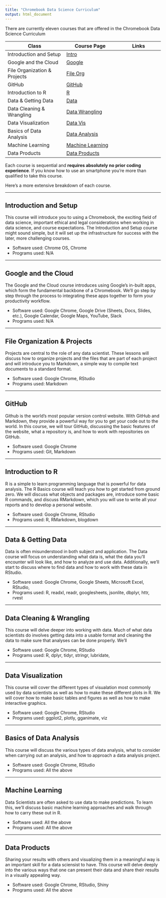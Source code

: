 ```yaml
---
title: "Chromebook Data Science Curriculum"
output: html_document
---
```


There are currently eleven courses that are offered in the Chromebook Data Science Curriculum

Class | Course Page | Links
---------------------|-------------------|----------------
Introduction and Setup | [Intro](#introduction-and-setup) | 
Google and the Cloud | [Google](#google-and-the-cloud) |
File Organization & Projects | [File Org](#file-organization-&-projects) |
GitHub | [GitHub](#GitHub) | 
Introduction to R | [R ](#introduction-to-r) |
Data & Getting Data | [Data](#data-&-getting-data) |
Data Cleaning & Wrangling | [Data Wrangling](#data-cleaning-&-wrangling) |
Data Visualization | [Data Vis](#data-vis) |
Basics of Data Analysis | [Data Analysis](#data-analysis) |
Machine Learning | [Machine Learning](#machine-learning) |
Data Products | [Data Products](#data-products) |

Each course is sequential and **requires absolutely no prior coding experience**. If you know how to use an smartphone you're more than qualified to take this course.

Here's a more extensive breakdown of each course.

-----

## Introduction and Setup
This course will introduce you to using a Chromebook, the exciting field of data science, important ethical and legal considerations when working in data science, and course expectations. The Introduction and Setup course might sound simple, but it will set up the infrastructure for success with the later, more challenging courses.

* Software used: Chrome OS, Chrome
* Programs used: N/A

-----

## Google and the Cloud
The Google and the Cloud course introduces using Google's in-built apps, which form the fundamental backbone of a Chromebook. We'll go step by step through the process to integrating these apps together to form your productivity workflow.

* Software used: Google Chrome, Google Drive (Sheets, Docs, Slides, etc.), Google Calendar, Google Maps, YouTube, Slack  
* Programs used: N/A

-----

## File Organization & Projects
Projects are central to the role of any data scientist. These lessons will discuss how to organize projects and the files that are part of each project and will introduce you to Markdown, a simple way to compile text documents to a standard format.

* Software used: Google Chrome, RStudio
* Programs used: Markdown

-----


## GitHub 
Github is the world's most popular version control website. With GitHub and Markdown, they provide a powerful way for you to get your code out to the world. In this course, we will tour GitHub, discussing the basic features of the website, what a repository is, and how to work with repositories on GitHub.

* Software used: Google Chrome
* Programs used: Git, Markdown

-----

## Introduction to R
R is a simple to learn programming language that is powerful for data analysis. The R Basics course will teach you how to get started from ground zero. We will discuss what objects and packages are, introduce some basic R commands, and discuss RMarkdown, which you will use to write all your reports and to develop a personal website. 

* Software used: Google Chrome, RStudio 
* Programs used: R, RMarkdown, blogdown

-----

## Data & Getting Data 
Data is often misunderstood in both subject and application. The Data course will focus on understanding what data is, what the data you'll encounter will look like, and how to analyze and use data. Additionally, we'll start to discuss where to find data and how to work with these data in RStudio.

* Software used: Google Chrome, Google Sheets, Microsoft Excel, RStudio, 
* Programs used: R, readxl, readr, googlesheets, jsonlite, dbplyr, httr, rvest

-----

## Data Cleaning & Wrangling
This course will delve deeper into working with data. Much of what data scientists do involves getting data into a usable format and cleaning the data to make sure that analyses can be done properly. We'll 

* Software used: Google Chrome, RStudio
* Programs used: R, dplyr, tidyr, stringr, lubridate, 

-----

## Data Visualization
This course will cover the different types of visualation most commonly used by data scientists as well as how to make these different plots in R. We will cover how to make basic tables and figures as well as how to make interactive graphics. 

* Software used: Google Chrome, RStudio
* Programs used: ggplot2, plotly, gganimate, viz

-----

## Basics of Data Analysis
This course will discuss the various types of data analysis, what to consider when carrying out an analysis, and how to approach a data analysis project.  

* Software used: Google Chrome, RStudio
* Programs used: All the above

-----

## Machine Learning
Data Scientists are often asked to use data to make predictions. To learn this, we'll discuss basic machine learning approaches and walk through how to carry these out in R.

* Software used: All the above
* Programs used: All the above

-----

## Data Products
Sharing your results with others and visualizing them in a meaningful way is an important skill for a data sciensist to have. This course will delve deeply into the various ways that one can present their data and share their results in a visually appealing way. 

* Software used: Google Chrome, RStudio, Shiny
* Programs used: All the above